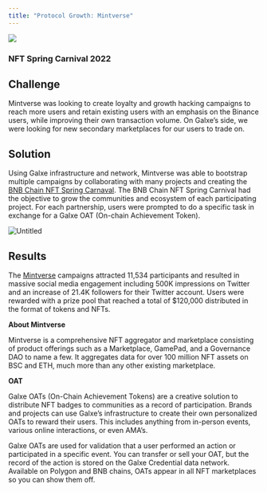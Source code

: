 ```yaml
---
title: "Protocol Growth: Mintverse"
---
```


![](/images/case-studies/mintverse-case-study-banner-ee44d5ca70310cb23fc6eceb346e3b3e.png)

### **NFT Spring Carnival 2022**[](#nft-spring-carnival-2022 "Direct link to heading")

## Challenge[](#challenge "Direct link to heading")

Mintverse was looking to create loyalty and growth hacking campaigns to reach more users and retain existing users with an emphasis on the Binance users, while improving their own transaction volume. On Galxe’s side, we were looking for new secondary marketplaces for our users to trade on.

## Solution[](#solution "Direct link to heading")

Using Galxe infrastructure and network, Mintverse was able to bootstrap multiple campaigns by collaborating with many projects and creating the [BNB Chain NFT Spring Carnaval](https://galxe.com/Mintverse/). The BNB Chain NFT Spring Carnival had the objective to grow the communities and ecosystem of each participating project. For each partnership, users were prompted to do a specific task in exchange for a Galxe OAT (On-chain Achievement Token).

![Untitled](/images/case-studies/mintverse-oat-4b9964aa95269b8ffc15895c9c3649c0.png)

## Results[](#results "Direct link to heading")

The [Mintverse](https://twitter.com/Mintverse%5F) campaigns attracted 11,534 participants and resulted in massive social media engagement including 500K impressions on Twitter and an increase of 21.4K followers for their Twitter account. Users were rewarded with a prize pool that reached a total of $120,000 distributed in the format of tokens and NFTs.

**About Mintverse**

Mintverse is a comprehensive NFT aggregator and marketplace consisting of product offerings such as a Marketplace, GamePad, and a Governance DAO to name a few. It aggregates data for over 100 million NFT assets on BSC and ETH, much more than any other existing marketplace.

**OAT**

Galxe OATs (On-Chain Achievement Tokens) are a creative solution to distribute NFT badges to communities as a record of participation. Brands and projects can use Galxe’s infrastructure to create their own personalized OATs to reward their users. This includes anything from in-person events, various online interactions, or even AMA’s.

Galxe OATs are used for validation that a user performed an action or participated in a specific event. You can transfer or sell your OAT, but the record of the action is stored on the Galxe Credential data network. Available on Polygon and BNB chains, OATs appear in all NFT marketplaces so you can show them off.